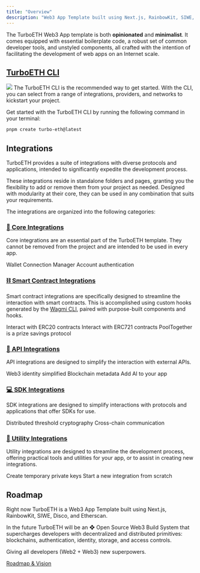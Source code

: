 ```yaml
---
title: "Overview"
description: "Web3 App Template built using Next.js, RainbowKit, SIWE, Disco, and more!"
---
```


The TurboETH Web3 App template is both **opinionated** and **minimalist**. It comes equipped with essential boilerplate code, a robust set of common developer tools, and unstyled components, all crafted with the intention of facilitating the development of web apps on an Internet scale.

## [TurboETH CLI](/getting-started/cli)
<img src='/assets/cli/turbo-eth-cli.png' />
The TurboETH CLI is the recommended way to get started. With the CLI, you can select from a range of integrations, providers, and networks to kickstart your project.

Get started with the TurboETH CLI by running the following command in your terminal:
```bash
pnpm create turbo-eth@latest
```

## Integrations
TurboETH provides a suite of integrations with diverse protocols and applications, intended to significantly expedite the development process.

These integrations reside in standalone folders and pages, granting you the flexibility to add or remove them from your project as needed. Designed with modularity at their core, they can be used in any combination that suits your requirements.

The integrations are organized into the following categories:

### [🧱 Core Integrations](/integration/core/introduction)
Core integrations are an essential part of the TurboETH template. They cannot be removed from the project and are intended to be used in every app.

<CardGroup>
  <Card title="🌈 RainbowKit" href="/integration/core/rainbowkit">
    Wallet Connection Manager
  </Card>
  <Card title="🔏 Sign In With Ethereum" href="/integration/core/sign-in-with-ethereum">
    Account authentication
  </Card>
</CardGroup>

### [⛓️ Smart Contract Integrations](/integration/smart-contract/introduction)
Smart contract integrations are specifically designed to streamline the interaction with smart contracts. This is accomplished using custom hooks generated by the [Wagmi CLI](/getting-started/wagmi-cli), paired with purpose-built components and hooks.

<CardGroup>
  <Card title="🪙 ERC20" href="/integration/smart-contract/erc20">
    Interact with ERC20 contracts
  </Card>
  <Card title="🖼️ ERC721" href="/integration/smart-contract/erc721">
    Interact with ERC721 contracts
  </Card>
    <Card title="💰 PoolTogether" href="/integration/smart-contract/pooltogether">
   PoolTogether is a prize savings protocol
  </Card>
</CardGroup>

### [🧰 API Integrations](/integration/api/introduction)
API integrations are designed to simplify the interaction with external APIs.

<CardGroup>
  <Card title="🪩 Disco" href="/integration/api/disco">
    Web3 identity simplified 
  </Card>
  <Card title="📜 Etherscan" href="/integration/api/etherscan">
    Blockchain metadata
  </Card>
  <Card title="🤖 OpenAI" href="/integration/api/openai">
    Add AI to your app
  </Card>
</CardGroup>

### [💻 SDK Integrations](/integration/sdk/introduction)
SDK integrations are designed to simplify interactions with protocols and applications that offer SDKs for use.

<CardGroup>
  <Card title="🔥 Lit Protocol" href="/integration/sdk/lit-protocol">
    Distributed threshold cryptography
  </Card>
  <Card title="🌉 Connext" href="/integration/sdk/connext">
    Cross-chain communication
  </Card>
</CardGroup>

### [🔧 Utility Integrations](/integration/utility/introduction)
Utility integrations are designed to streamline the development process, offering practical tools and utilities for your app, or to assist in creating new integrations.

<CardGroup>
  <Card title="🗝️ Session Keys" href="/integration/utility/session-keys">
    Create temporary private keys
  </Card>
  <Card title="🏁 Starter" href="/integration/utility/starter">
    Start a new integration from scratch
  </Card>
</CardGroup>

## Roadmap

Right now TurboETH is a Web3 App Template built using Next.js, RainbowKit, SIWE, Disco, and Etherscan.

In the future TurboETH will be an ❖ Open Source Web3 Build System that supercharges developers with decentralized and distributed primitives: blockchains, authentication, identity, storage, and access controls.

Giving all developers (Web2 + Web3) new superpowers.

[Roadmap & Vision](/roadmap)
